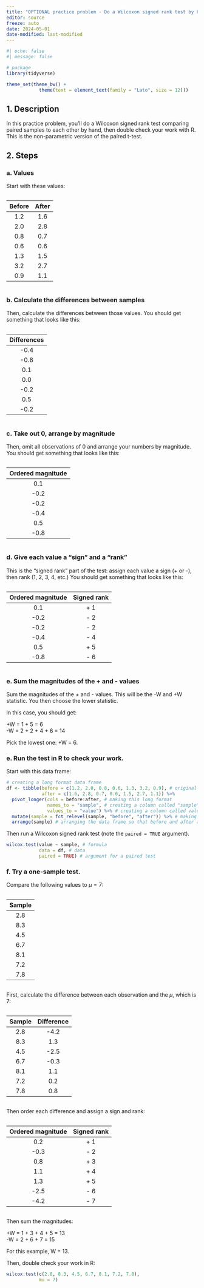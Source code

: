 ```yaml
---
title: "OPTIONAL practice problem - Do a Wilcoxon signed rank test by hand"
editor: source
freeze: auto
date: 2024-05-01
date-modified: last-modified
---
```


```r
#| echo: false
#| message: false

# package
library(tidyverse)

theme_set(theme_bw() +
            theme(text = element_text(family = "Lato", size = 12)))
```

## 1. Description

In this practice problem, you'll do a Wilcoxon signed rank test comparing paired samples to each other by hand, then double check your work with R. This is the non-parametric version of the paired t-test.  

## 2. Steps

### a. Values

Start with these values:  

:::: {.columns}
::: {.column width="40%"}

| Before | After |
|:------:|:-----:|
| 1.2    | 1.6   |
| 2.0    | 2.8   |
| 0.8    | 0.7   |
| 0.6    | 0.6   |
| 1.3    | 1.5   |
| 3.2    | 2.7   |
| 0.9    | 1.1   |

:::
::::

### b. Calculate the differences between samples

Then, calculate the differences between those values. You should get something that looks like this:

:::: {.columns}
::: {.column width="40%"}

| Differences    |
|:--------------:|
| -0.4           |
| -0.8           |
| 0.1            |
| 0.0            |
| -0.2           |
| 0.5            |
| -0.2           |

:::
::::

### c. Take out 0, arrange by magnitude

Then, omit all observations of 0 and arrange your numbers by magnitude. You should get something that looks like this:

:::: {.columns}
::: {.column width="40%"}

| Ordered magnitude    |
|:--------------------:|
| 0.1                  |
| -0.2                 |
| -0.2                 |
| -0.4                 |
| 0.5                  |
| -0.8                 |

:::
::::

### d. Give each value a "sign" and a "rank"

This is the "signed rank" part of the test: assign each value a sign (+ or -), then rank (1, 2, 3, 4, etc.) You should get something that looks like this:

:::: {.columns}
::: {.column width="40%"}

| Ordered magnitude    |   Signed rank        |
|:--------------------:|:--------------------:|
| 0.1                  |      + 1             |
| -0.2                 |      - 2             |
| -0.2                 |      - 2             |
| -0.4                 |      - 4             |
| 0.5                  |      + 5             |
| -0.8                 |      - 6             |

:::
::::

### e. Sum the magnitudes of the + and - values

Sum the magnitudes of the + and - values. This will be the -W and +W statistic. You then choose the lower statistic.

In this case, you should get:  

+W = 1 + 5 = 6  
-W = 2 + 2 + 4 + 6 = 14  

Pick the lowest one: +W = 6.  

### e. Run the test in R to check your work.

Start with this data frame:

```r
# creating a long format data frame
df <- tibble(before = c(1.2, 2.0, 0.8, 0.6, 1.3, 3.2, 0.9), # original values
             after = c(1.6, 2.8, 0.7, 0.6, 1.5, 2.7, 1.1)) %>% 
  pivot_longer(cols = before:after, # making this long format
               names_to = "sample", # creating a column called "sample" that has before and after
               values_to = "value") %>% # creating a column called value that has the values
  mutate(sample = fct_relevel(sample, "before", "after")) %>% # making sure that before appears in the data frame first
  arrange(sample) # arranging the data frame so that before and after are all sitting 
```

Then run a Wilcoxon signed rank test (note the `paired = TRUE` argument).

```r
wilcox.test(value ~ sample, # formula
            data = df, # data
            paired = TRUE) # argument for a paired test
```

### f. Try a one-sample test.

Compare the following values to $\mu = 7$:

:::: {.columns}
::: {.column width="40%"}

| Sample |
|:------:|
| 2.8    |
| 8.3    |
| 4.5    |
| 6.7    |
| 8.1    |
| 7.2    |
| 7.8    |

:::
::::


First, calculate the difference between each observation and the $\mu$, which is 7:

:::: {.columns}
::: {.column width="40%"}

| Sample |  Difference  |
|:------:|:------------:|
| 2.8    |  -4.2        |
| 8.3    |  1.3         |
| 4.5    |  -2.5        |
| 6.7    |  -0.3        |
| 8.1    |  1.1         |
| 7.2    |  0.2         |
| 7.8    |  0.8         |

:::
::::


Then order each difference and assign a sign and rank:

:::: {.columns}
::: {.column width="40%"}

| Ordered magnitude    |   Signed rank        |
|:--------------------:|:--------------------:|
| 0.2                  |      + 1             |
| -0.3                 |      - 2             |
| 0.8                  |      + 3             |
| 1.1                  |      + 4             |
| 1.3                  |      + 5             |
| -2.5                 |      - 6             |
| -4.2                 |      - 7             |

:::
::::


Then sum the magnitudes:  

+W = 1 + 3 + 4 + 5 = 13   
-W = 2 + 6 + 7 = 15  

For this example, W = 13.  

Then, double check your work in R:

```r
wilcox.test(c(2.8, 8.3, 4.5, 6.7, 8.1, 7.2, 7.8),
            mu = 7)
```



